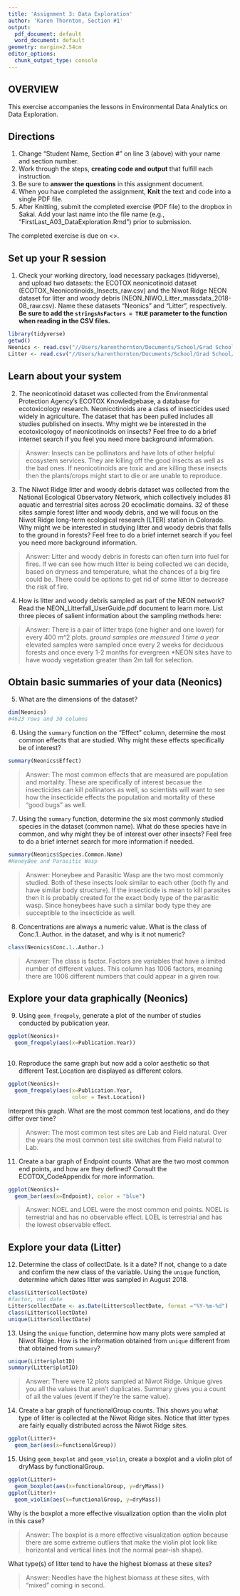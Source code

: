 ```yaml
---
title: 'Assignment 3: Data Exploration'
author: 'Karen Thornton, Section #1'
output:
  pdf_document: default
  word_document: default
geometry: margin=2.54cm
editor_options:
  chunk_output_type: console
---
```


## OVERVIEW

This exercise accompanies the lessons in Environmental Data Analytics on Data Exploration. 

## Directions
1. Change "Student Name, Section #" on line 3 (above) with your name and section number.
2. Work through the steps, **creating code and output** that fulfill each instruction.
3. Be sure to **answer the questions** in this assignment document.
4. When you have completed the assignment, **Knit** the text and code into a single PDF file.
5. After Knitting, submit the completed exercise (PDF file) to the dropbox in Sakai. Add your last name into the file name (e.g., "FirstLast_A03_DataExploration.Rmd") prior to submission.

The completed exercise is due on <>.


## Set up your R session

1. Check your working directory, load necessary packages (tidyverse), and upload two datasets: the ECOTOX neonicotinoid dataset (ECOTOX_Neonicotinoids_Insects_raw.csv) and the Niwot Ridge NEON dataset for litter and woody debris (NEON_NIWO_Litter_massdata_2018-08_raw.csv). Name these datasets "Neonics" and "Litter", respectively. **Be sure to add the `stringsAsFactors = TRUE` parameter to the function when reading in the CSV files.**

```r
library(tidyverse)
getwd()
Neonics <- read.csv("//Users/karenthornton/Documents/School/Grad School/Year 1/Semester 2/EDA/Environmental_Data_Analytics_2022/Data/Raw/ECOTOX_Neonicotinoids_Insects_raw.csv", stringsAsFactors = TRUE)
Litter <- read.csv("//Users/karenthornton/Documents/School/Grad School/Year 1/Semester 2/EDA/Environmental_Data_Analytics_2022/Data/Raw/NEON_NIWO_Litter_massdata_2018-08_raw.csv", stringsAsFactors = TRUE)
```

## Learn about your system

2. The neonicotinoid dataset was collected from the Environmental Protection Agency's ECOTOX Knowledgebase, a database for ecotoxicology research. Neonicotinoids are a class of insecticides used widely in agriculture. The dataset that has been pulled includes all studies published on insects. Why might we be interested in the ecotoxicologoy of neonicotinoids on insects? Feel free to do a brief internet search if you feel you need more background information. 

> Answer: Insects can be pollinators and have lots of other helpful ecosystem services. They are killing off the good insects as well as the bad ones. If neonicotinoids are toxic and are killing these insects then the plants/crops might start to die or are unable to reproduce. 

3. The Niwot Ridge litter and woody debris dataset was collected from the National Ecological Observatory Network, which collectively includes 81 aquatic and terrestrial sites across 20 ecoclimatic domains. 32 of these sites sample forest litter and woody debris, and we will focus on the Niwot Ridge long-term ecological research (LTER) station in Colorado. Why might we be interested in studying litter and woody debris that falls to the ground in forests? Feel free to do a brief internet search if you feel you need more background information. 

> Answer: Litter and woody debris in forests can often turn into fuel for fires. If we can see how much litter is being collected we can decide, based on dryness and temperature, what the chances of a big fire could be. There could be options to get rid of some litter to decrease the risk of fire. 

4. How is litter and woody debris sampled as part of the NEON network? Read the NEON_Litterfall_UserGuide.pdf document to learn more. List three pieces of salient information about the sampling methods here: 

> Answer: There is a pair of litter traps (one higher and one lower) for every 400 m^2 plots. 
*ground samples are measured 1 time a year
*elevated samples were sampled once every 2 weeks for deciduous forests and once every 1-2 months for evergreen
*NEON sites have to have woody vegetation greater than 2m tall for selection. 



## Obtain basic summaries of your data (Neonics)

5. What are the dimensions of the dataset?

```r
dim(Neonics)
#4623 rows and 30 columns 

```

6. Using the `summary` function on the "Effect" column, determine the most common effects that are studied. Why might these effects specifically be of interest?
```r
summary(Neonics$Effect)
```

> Answer: The most common effects that are measured are population and mortality. These are specifically of interest becasue the insecticides can kill pollinators as well, so scientists will want to see how the insecticide effects the population and mortality of these "good bugs" as well. 

7. Using the `summary` function, determine the six most commonly studied species in the dataset (common name). What do these species have in common, and why might they be of interest over other insects? Feel free to do a brief internet search for more information if needed.

```r
summary(Neonics$Species.Common.Name)
#HoneyBee and Parasitic Wasp
```

> Answer: Honeybee and Parasitic Wasp are the two most commonly studied. Both of these insects look similar to each other (both fly and have similar body structure). If the insecticide is mean to kill parasites then it is probably created for the exact body type of the parasitic wasp. Since honeybees have such a similar body type they are succeptible to the insecticide as well.  

8. Concentrations are always a numeric value. What is the class of Conc.1..Author. in the dataset, and why is it not numeric?

```r
class(Neonics$Conc.1..Author.)
```

> Answer: The class is factor. Factors are variables that have a limited number of different values. This column has 1006 factors, meaning there are 1006 different numbers that could appear in a given row. 



## Explore your data graphically (Neonics)

9. Using `geom_freqpoly`, generate a plot of the number of studies conducted by publication year. 
```r
ggplot(Neonics)+
  geom_freqpoly(aes(x=Publication.Year))
  
```

10. Reproduce the same graph but now add a color aesthetic so that different Test.Location are displayed as different colors.
```r
ggplot(Neonics)+
  geom_freqpoly(aes(x=Publication.Year,
                    color = Test.Location))
```

Interpret this graph. What are the most common test locations, and do they differ over time?

> Answer: The most common test sites are Lab and Field natural. Over the years the most common test site switches from Field natural to Lab. 

11. Create a bar graph of Endpoint counts. What are the two most common end points, and how are they defined? Consult the ECOTOX_CodeAppendix for more information. 

```r
ggplot(Neonics)+
  geom_bar(aes(x=Endpoint), color = "blue")
```

> Answer: NOEL and LOEL were the most common end points. NOEL is terrestrial and has no observable effect. LOEL is terrestrial and has the lowest observable effect. 

## Explore your data (Litter)

12. Determine the class of collectDate. Is it a date? If not, change to a date and confirm the new class of the variable. Using the `unique` function, determine which dates litter was sampled in August 2018. 
```r
class(Litter$collectDate)
#factor, not date
Litter$collectDate <- as.Date(Litter$collectDate, format ="%Y-%m-%d")
class(Litter$collectDate)
unique(Litter$collectDate)
```

13. Using the `unique` function, determine how many plots were sampled at Niwot Ridge. How is the information obtained from `unique` different from that obtained from `summary`?

```r
unique(Litter$plotID)
summary(Litter$plotID)
```

> Answer: There were 12 plots sampled at Niwot Ridge. Unique gives you all the values that aren't duplicates. Summary gives you a count of all the values (event if they're the same value).

14. Create a bar graph of functionalGroup counts. This shows you what type of litter is collected at the Niwot Ridge sites. Notice that litter types are fairly equally distributed across the Niwot Ridge sites.
```r
ggplot(Litter)+
  geom_bar(aes(x=functionalGroup))
```

15. Using `geom_boxplot` and `geom_violin`, create a boxplot and a violin plot of dryMass by functionalGroup. 
```r
ggplot(Litter)+
  geom_boxplot(aes(x=functionalGroup, y=dryMass))
ggplot(Litter)+
  geom_violin(aes(x=functionalGroup, y=dryMass))
```

Why is the boxplot a more effective visualization option than the violin plot in this case?

> Answer: The boxplot is a more effective visualization option because there are some extreme outliers that make the violin plot look like horizontal and vertical lines (not the normal pear-ish shape).

What type(s) of litter tend to have the highest biomass at these sites? 

> Answer: Needles have the highest biomass at these sites, with "mixed" coming in second. 